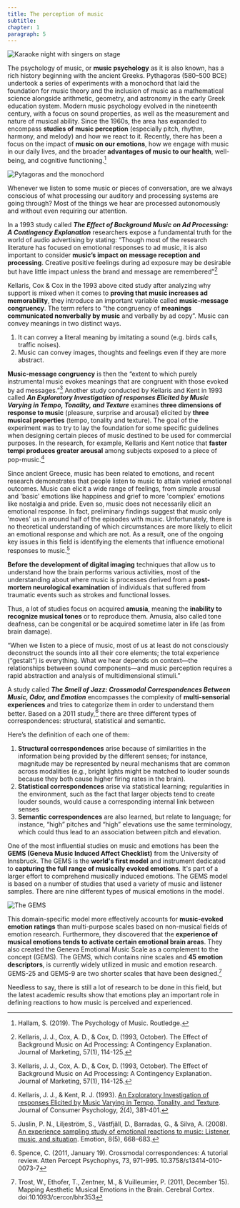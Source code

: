 ```yaml
---
title: The perception of music
subtitle:
chapter: 1
paragraph: 5
---
```


![Karaoke night with singers on stage](https://images.unsplash.com/photo-1623376550339-24a8815405d0?ixlib=rb-1.2.1&ixid=MnwxMjA3fDB8MHxwaG90by1wYWdlfHx8fGVufDB8fHx8&auto=format&fit=crop&w=2065&q=80/ "by
Mark Paton from Unsplash")

The psychology of music, or **music psychology** as it is also known, has a rich history beginning with the ancient Greeks. Pythagoras (580–500 BCE) undertook a series of experiments with a monochord that laid the foundation for music theory and the inclusion of music as a mathematical science alongside arithmetic, geometry, and astronomy in the early Greek education system. Modern music psychology evolved in the nineteenth century, with a focus on sound properties, as well as the measurement and nature of musical ability. Since the 1960s, the area has expanded to encompass **studies of music perception** (especially pitch, rhythm, harmony, and melody) and how we react to it. Recently, there has been a focus on the impact of **music on our emotions**, how we engage with music in our daily lives, and the broader **advantages of music to our health**, well-being, and cognitive functioning.[^1]

![Pytagoras and the monochord](01/pytagoras.png "Pytagoras and the monochord")

Whenever we listen to some music or pieces of conversation, are we always conscious of what processing our auditory and processing systems are going through? Most of the things we hear are processed autonomously and without even requiring our attention.

In a 1993 study called ***The Effect of Background Music on Ad Processing: A Contingency Explanation*** researchers expose a fundamental truth for the world of audio advertising by stating: “Though most of the research literature has focused on emotional responses to ad music, it is also important to consider **music’s impact on message reception and processing**. Creative positive feelings during ad exposure may be desirable but have little impact unless the brand and message are remembered”[^2]

Kellaris, Cox & Cox in the 1993 above cited study after analyzing why support is mixed when it comes to **proving that music increases ad memorability**, they introduce an important variable called **music-message congruency**. The term refers to “the congruency of **meanings communicated nonverbally by music** and verbally by ad copy”. Music can convey meanings in two distinct ways.
1. It can convey a literal meaning by imitating a sound (e.g. birds calls, traffic noises).
2. Music can convey images, thoughts and feelings even if they are more abstract.


**Music-message congruency** is then the “extent to which purely instrumental music evokes meanings that are congruent with those evoked by ad messages.”[^3]
Another study conducted by Kellaris and Kent in 1993 called ***An Exploratory Investigation of responses Elicited by Music Varying in Tempo, Tonality, and Texture*** examines **three dimensions of response to music** (pleasure, surprise and arousal) elicited by **three musical properties** (tempo, tonality and texture). The goal of the experiment was to try to lay the foundation for some specific guidelines when designing certain pieces of music destined to be used for commercial purposes. In the research, for example, Kellaris and Kent notice that **faster tempi produces greater arousal** among subjects exposed to a piece of pop-music.[^4]

Since ancient Greece, music has been related to emotions, and recent research demonstrates that people listen to music to attain varied emotional outcomes. Music can elicit a wide range of feelings, from simple arousal and 'basic' emotions like happiness and grief to more 'complex' emotions like nostalgia and pride. Even so, music does not necessarily elicit an emotional response. In fact, preliminary findings suggest that music only 'moves' us in around half of the episodes with music. Unfortunately, there is no theoretical understanding of which circumstances are more likely to elicit an emotional response and which are not. As a result, one of the ongoing key issues in this field is identifying the elements that influence emotional responses to music.[^5]

**Before the development of digital imaging** techniques that allow us to understand how the brain performs various activities, most of the understanding about where music is processes derived from a **post-mortem neurological examination** of individuals that suffered from traumatic events such as strokes and functional losses.

Thus, a lot of studies focus on acquired **amusia**, meaning the **inability to recognize musical tones** or to reproduce them. Amusia, also called tone deafness, can be congenital or be acquired sometime later in life (as from brain damage).

<Quote author="Alan Harvey">
“When we listen to a piece of music, most of us at least do not consciously deconstruct the sounds into all their core elements; the total experience (“gestalt”) is everything. What we hear depends on context—the relationships between sound components—and music perception requires a rapid abstraction and analysis of multidimensional stimuli.”
</Quote>

A study called ***The Smell of Jazz: Crossmodal Correspondences Between Music, Odor, and Emotion*** encompasses the complexity of **multi-sensorial experiences** and tries to categorize them in order to understand them better. Based on a 2011 study,[^6] there are three different types of correspondences: structural, statistical and semantic.

Here’s the definition of each one of them:

1. **Structural correspondences** arise because of similarities in the information being provided by the different senses; for instance, magnitude may be represented by neural mechanisms that are common across modalities (e.g., bright lights might be matched to louder sounds because they both cause higher firing rates in the brain).
2. **Statistical correspondences** arise via statistical learning; regularities in the environment, such as the fact that larger objects tend to create louder sounds, would cause a corresponding internal link between senses
3. **Semantic correspondences** are also learned, but relate to language; for instance, “high” pitches and “high” elevations use the same terminology, which could thus lead to an association between pitch and elevation.

One of the most influential studies on music and emotions has been the **GEMS (Geneva Music Induced Affect Checklist)** from the University of Innsbruck.
The GEMS is the **world's first model** and instrument dedicated to **capturing the full range of musically evoked emotions**.
It's part of a larger effort to comprehend musically induced emotions. The GEMS model is based on a number of studies that used a variety of music and listener samples. There are nine different types of musical emotions in the model.

![The GEMS](01/gems.png "The Geneva Emotional Music Scale")

This domain-specific model more effectively accounts for **music-evoked emotion ratings** than multi-purpose scales based on non-musical fields of emotion research. Furthermore, they discovered that the **experience of musical emotions tends to activate certain emotional brain areas**.
They also created the Geneva Emotional Music Scale as a complement to the concept (GEMS). The GEMS, which contains nine scales and **45 emotion descriptors**, is currently widely utilized in music and emotion research. GEMS-25 and GEMS-9 are two shorter scales that have been designed.[^7]


<Conclusion>
Needless to say, there is still a lot of research to be done in this field, but the latest academic results show that emotions play an important role in defining reactions to how music is perceived and experienced.
</Conclusion>

[^1]: Hallam, S. (2019). The Psychology of Music. Routledge.
[^2]: Kellaris, J. J., Cox, A. D., & Cox, D. (1993, October). The Effect of Background Music on Ad Processing: A Contingency Explanation. Journal of Marketing, 57(1), 114-125.
[^3]: Kellaris, J. J., Cox, A. D., & Cox, D. (1993, October). The Effect of Background Music on Ad Processing: A Contingency Explanation. Journal of Marketing, 57(1), 114-125.
[^4]: Kellaris, J. J., & Kent, R. J. (1993). [An Exploratory Investigation of responses Elicited by Music Varying in Tempo, Tonality, and Texture](https://www.jstor.org/stable/1480509). Journal of Consumer Psychology, 2(4), 381-401.
[^5]: Juslin, P. N., Liljeström, S., Västfjäll, D., Barradas, G., & Silva, A. (2008). [An experience sampling study of emotional reactions to music: Listener, music, and situation](https://doi.org/10.1037/a0013505). Emotion, 8(5), 668–683.
[^6]: Spence, C. (2011, January 19). Crossmodal correspondences: A tutorial review. Atten Percept Psychophys, 73, 971-995. 10.3758/s13414-010-0073-7
[^7]: Trost, W., Ethofer, T., Zentner, M., & Vuilleumier, P. (2011, December 15). Mapping Aesthetic Musical Emotions in the Brain. Cerebral Cortex. doi:10.1093/cercor/bhr353
